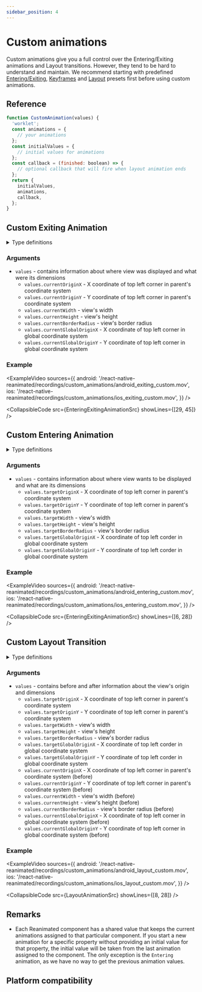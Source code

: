 ```yaml
---
sidebar_position: 4
---
```


# Custom animations


Custom animations give you a full control over the Entering/Exiting animations and Layout transitions. However, they tend to be hard to understand and maintain. We recommend starting with predefined [Entering/Exiting](docs/layout-animations/entering-exiting-animations), [Keyframes](/docs/layout-animations/keyframe-animations) and [Layout](/docs/layout-animations/layout-transitions) presets first before using custom animations.

## Reference

```js
function CustomAnimation(values) {
  'worklet';
  const animations = {
    // your animations
  };
  const initialValues = {
    // initial values for animations
  };
  const callback = (finished: boolean) => {
    // optional callback that will fire when layout animation ends
  };
  return {
    initialValues,
    animations,
    callback,
  };
}
```

## Custom Exiting Animation

<details>
<summary>Type definitions</summary>

```typescript
function CustomExitTransition (values: ExitAnimationsValues) => LayoutAnimation

type LayoutAnimation = {
    initialValues: StyleProps;
    animations: StyleProps;
    callback?: (finished: boolean) => void;
};

type ExitAnimationsValues = CurrentLayoutAnimationsValues &
  WindowDimensions;

type CurrentLayoutAnimationsValues = {
  ['currentOriginX', 'currentOriginY', 'currentWidth', 'currentHeight', 'currentBorderRadius', 'currentGlobalOriginX','currentGlobalOriginY']: number;
};

interface WindowDimensions {
    windowWidth: number;
    windowHeight: number;
}
```

</details>

### Arguments

- `values` - contains information about where view was displayed and what were its dimensions
  - `values.currentOriginX` - X coordinate of top left corner in parent's coordinate system
  - `values.currentOriginY` - Y coordinate of top left corner in parent's coordinate system
  - `values.currentWidth` - view's width
  - `values.currentHeight` - view's height
  - `values.currentBorderRadius` - view's border radius
  - `values.currentGlobalOriginX` - X coordinate of top left corner in global coordinate system
  - `values.currentGlobalOriginY` - Y coordinate of top left corner in global coordinate system

### Example

<ExampleVideo
  sources={{
    android:
      '/react-native-reanimated/recordings/custom_animations/android_exiting_custom.mov',
    ios: '/react-native-reanimated/recordings/custom_animations/ios_exiting_custom.mov',
  }}
/>

<CollapsibleCode src={EnteringExitingAnimationSrc} showLines={[29, 45]} />

## Custom Entering Animation

<details>
<summary>Type definitions</summary>

```typescript
function CustomEntryTransition (values: EntryAnimationsValues) => LayoutAnimation

type LayoutAnimation = {
    initialValues: StyleProps;
    animations: StyleProps;
    callback?: (finished: boolean) => void;
};

type EntryAnimationsValues = TargetLayoutAnimationsValues &
  WindowDimensions;

type TargetLayoutAnimationsValues = {
  ['targetOriginX', 'targetOriginY', 'targetWidth', 'targetHeight', 'targetBorderRadius', 'targetGlobalOriginX','targetGlobalOriginY']: number;
};

interface WindowDimensions {
    windowWidth: number;
    windowHeight: number;
}
```

</details>

### Arguments

- `values` - contains information about where view wants to be displayed and what are its dimensions
  - `values.targetOriginX` - X coordinate of top left corner in parent's coordinate system
  - `values.targetOriginY` - Y coordinate of top left corner in parent's coordinate system
  - `values.targetWidth` - view's width
  - `values.targetHeight` - view's height
  - `values.targetBorderRadius` - view's border radius
  - `values.targetGlobalOriginX` - X coordinate of top left corder in global coordinate system
  - `values.targetGlobalOriginY` - Y coordinate of top left corder in global coordinate system

### Example

<ExampleVideo
  sources={{
    android:
      '/react-native-reanimated/recordings/custom_animations/android_entering_custom.mov',
    ios: '/react-native-reanimated/recordings/custom_animations/ios_entering_custom.mov',
  }}
/>

<CollapsibleCode src={EnteringExitingAnimationSrc} showLines={[6, 28]} />

## Custom Layout Transition

<details>
<summary>Type definitions</summary>

```typescript
function CustomLayoutTransition (values: LayoutAnimationValues) => LayoutAnimation

type LayoutAnimation = {
    initialValues: StyleProps;
    animations: StyleProps;
    callback?: (finished: boolean) => void;
};

type LayoutAnimationsValues = CurrentLayoutAnimationsValues & TargetLayoutAnimationsValues & WindowDimensions;

type CurrentLayoutAnimationsValues = {
    ['currentOriginX', 'currentOriginY', 'currentWidth', 'currentHeight', 'currentBorderRadius', 'currentGlobalOriginX','currentGlobalOriginY']: number;
};

type TargetLayoutAnimationsValues = {
    ['targetOriginX', 'targetOriginY', 'targetWidth', 'targetHeight', 'targetBorderRadius', 'targetGlobalOriginX','targetGlobalOriginY']: number;
};

interface WindowDimensions {
    windowWidth: number;
    windowHeight: number;
}
```

</details>

### Arguments

- `values` - contains before and after information about the view's origin and dimensions
  - `values.targetOriginX` - X coordinate of top left corner in parent's coordinate system
  - `values.targetOriginY` - Y coordinate of top left corner in parent's coordinate system
  - `values.targetWidth` - view's width
  - `values.targetHeight` - view's height
  - `values.targetBorderRadius` - view's border radius
  - `values.targetGlobalOriginX` - X coordinate of top left corder in global coordinate system
  - `values.targetGlobalOriginY` - Y coordinate of top left corder in global coordinate system
  - `values.currentOriginX` - X coordinate of top left corner in parent's coordinate system (before)
  - `values.currentOriginY` - Y coordinate of top left corner in parent's coordinate system (before)
  - `values.currentWidth` - view's width (before)
  - `values.currentHeight` - view's height (before)
  - `values.currentBorderRadius` - view's border radius (before)
  - `values.currentGlobalOriginX` - X coordinate of top left corner in global coordinate system (before)
  - `values.currentGlobalOriginY` - Y coordinate of top left corner in global coordinate system (before)

### Example

<ExampleVideo
  sources={{
    android:
      '/react-native-reanimated/recordings/custom_animations/android_layout_custom.mov',
    ios: '/react-native-reanimated/recordings/custom_animations/ios_layout_custom.mov',
  }}
/>

<CollapsibleCode src={LayoutAnimationSrc} showLines={[8, 28]} />

## Remarks

- Each Reanimated component has a shared value that keeps the current animations assigned to that particular component. If you start a new animation for a specific property without providing an initial value for that property, the initial value will be taken from the last animation assigned to the component. The only exception is the `Entering` animation, as we have no way to get the previous animation values.

## Platform compatibility

<PlatformCompatibility android ios />
